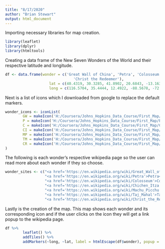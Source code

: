 ```yaml
---
title: "8/17/2020"
author: "Brian Stewart"
output: html_document
---
```



Importing necessary libraries for map creation.  
```r
library(leaflet)
library(dplyr)
library(htmltools)
```

Creating a data frame of the New Seven Wonders of the World and their respective latitude and longitude.  

```r
df <- data.frame(wonder = c('Great Wall of China', 'Petra', 'Colosseum', 'Chichen Itza', 'Machu Picchu', 'Taj Mahal',
                               'Christ the Redeemer'),
                    lat = c(40.4319, 30.3285, 41.8902, 20.6843, -13.1631, 27.1751, -22.9519),
                    long = c(116.5704, 35.4444, 12.4922, -88.5678, -72.5450, 78.0421, -43.2105))
```

Next is a list of icons which I downloaded from google to replace the default markers.  

```r
wonder_icons <- iconList(
        GW = makeIcon('H:/Coursera/Johns_Hopkins_Data_Course/First_Map/GWC.png', 20, 20),
        P = makeIcon('H:/Coursera/Johns_Hopkins_Data_Course/First_Map/Petra.png', 20, 20),
        C = makeIcon('H:/Coursera/Johns_Hopkins_Data_Course/First_Map/Col.png', 20, 20),
        CI = makeIcon('H:/Coursera/Johns_Hopkins_Data_Course/First_Map/CI.png', 20, 20),
        MP = makeIcon('H:/Coursera/Johns_Hopkins_Data_Course/First_Map/MP.png', 20, 20),
        TM = makeIcon('H:/Coursera/Johns_Hopkins_Data_Course/First_Map/TM.png', 20, 20),
        CR = makeIcon('H:/Coursera/Johns_Hopkins_Data_Course/First_Map/CTR.png', 20, 20)
)
```

The following is each wonder's respective wikipedia page so the user can read more about each wonder if they so choose.  

```r
wonder_sites <- c("<a href='https://en.wikipedia.org/wiki/Great_Wall_of_China'>Great Wall of China</a>", 
                  "<a href='https://en.wikipedia.org/wiki/Petra'>Petra</a>", 
                  "<a href='https://en.wikipedia.org/wiki/Colosseum'>Colosseum</a>", 
                  "<a href='https://en.wikipedia.org/wiki/Chichen_Itza'>Chichen Itza</a>", 
                  "<a href='https://en.wikipedia.org/wiki/Machu_Picchu'>Machu Picchu</a>", 
                  "<a href='https://en.wikipedia.org/wiki/Taj_Mahal'>Taj Mahal</a>",
                  "<a href='https://en.wikipedia.org/wiki/Christ_the_Redeemer_(statue)'>Christ the Redeemer</a>")
```

Lastly is the creation of the map. This map shows each wonder and its corresponding icon and if the user clicks on the icon they will get a link popup to the wikipedia page.  

```r
df %>%
        leaflet() %>%
        addTiles() %>%
        addMarkers(~long, ~lat, label = htmlEscape(df$wonder), popup = wonder_sites, icon = ~wonder_icons)
```

